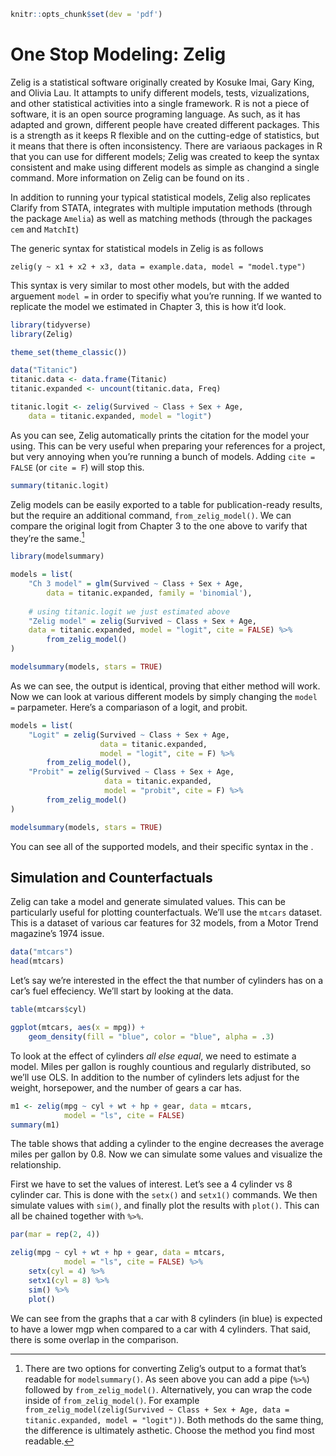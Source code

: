 ```r
knitr::opts_chunk$set(dev = 'pdf')
```

# One Stop Modeling: Zelig

Zelig is a statistical software originally created by Kosuke Imai, Gary King, and Olivia Lau. It attampts to unify different models, 
tests, vizualizations, and other statistical activities into a single framework. R is not a piece of software, it is an open source 
programing language. As such, as it has adapted and grown, different people have created different packages. This is a strength
as it keeps R flexible and on the cutting-edge of statistics, but it means that there is often inconsistency. There are variaous 
packages in R that you can use for different models; Zelig was created to keep the syntax consistent and make using different models as
simple as changind a single command. More information on Zelig can be found on its 
[\textcolor{blue}{website}](https://zeligproject.org/).

In addition to running your typical statistical models, Zelig also replicates Clarify from STATA, integrates with 
multiple imputation methods (through the package `Amelia`) as well as matching methods (through the packages `cem` and `MatchIt`)

The generic syntax for statistical models in Zelig is as follows

```
zelig(y ~ x1 + x2 + x3, data = example.data, model = "model.type")
```

This syntax is very similar to most other models, but with the added arguement `model = ` in order to specifiy what you're running. If
we wanted to replicate the model we estimated in Chapter 3, this is how it'd look.
```r
library(tidyverse)
library(Zelig)

theme_set(theme_classic())

data("Titanic")
titanic.data <- data.frame(Titanic)
titanic.expanded <- uncount(titanic.data, Freq)

titanic.logit <- zelig(Survived ~ Class + Sex + Age, 
    data = titanic.expanded, model = "logit")
```
As you can see, Zelig automatically prints the citation for the model your using. This can be very useful when preparing your 
references for a project, but very annoying when you're running a bunch of models. Adding `cite = FALSE` (or `cite = F`)
will stop this. 
```r
summary(titanic.logit)
```

Zelig models can be easily exported to a table for publication-ready results, but the require an additional command, `from_zelig_model()`. 
We can compare the original logit from Chapter 3 to the one above to varify that they're the same.[^1] 
```r
library(modelsummary)

models = list(
    "Ch 3 model" = glm(Survived ~ Class + Sex + Age, 
        data = titanic.expanded, family = 'binomial'),
    
    # using titanic.logit we just estimated above
    "Zelig model" = zelig(Survived ~ Class + Sex + Age, 
    data = titanic.expanded, model = "logit", cite = FALSE) %>% 
        from_zelig_model()
)

modelsummary(models, stars = TRUE)
```
As we can see, the output is identical, proving that either method will work. Now we can look at various different models by simply changing the
`model = ` parpameter. Here's a compariason of a logit, and probit.

```r
models = list(
    "Logit" = zelig(Survived ~ Class + Sex + Age,
                    data = titanic.expanded, 
                    model = "logit", cite = F) %>% 
        from_zelig_model(),
    "Probit" = zelig(Survived ~ Class + Sex + Age,
                     data = titanic.expanded,
                     model = "probit", cite = F) %>% 
        from_zelig_model()
)

modelsummary(models, stars = TRUE)
```
You can see all of the supported models, and their specific syntax in the [\textcolor{blue}{Zelig documentation}](http://docs.zeligproject.org/articles/index.html#section-core-zelig-model-details).

## Simulation and Counterfactuals
Zelig can take a model and generate simulated values. This can be particularly useful for plotting counterfactuals.
We'll use the `mtcars` dataset. This is a dataset of various car features for 32 models, from a Motor Trend magazine's 1974
issue. 

```r
data("mtcars")
head(mtcars)
```

Let's say we're interested in the effect the that number of cylinders has on a car's fuel effeciency. We'll
start by looking at the data.

```r
table(mtcars$cyl)

ggplot(mtcars, aes(x = mpg)) +
    geom_density(fill = "blue", color = "blue", alpha = .3)
```
To look at the effect of cylinders *all else equal*, we need to estimate a model.
Miles per gallon is roughly countious and regularly distributed, so we'll use OLS. In addition to the number of cylinders
lets adjust for the weight, horsepower, and the number of gears a car has. 
```r
m1 <- zelig(mpg ~ cyl + wt + hp + gear, data = mtcars, 
            model = "ls", cite = FALSE)
summary(m1)
```
The table shows that adding a cylinder to the engine decreases the average miles per gallon by 0.8. Now we can simulate some values
and visualize the relationship. 

First we have to set the values of interest. Let's see a 4 cylinder vs 8 cylinder car. This is done with the
`setx()` and `setx1()` commands. We then simulate values with `sim()`, and finally plot the results with `plot()`.
This can all be chained together with `%>%`.


```r
par(mar = rep(2, 4))

zelig(mpg ~ cyl + wt + hp + gear, data = mtcars, 
            model = "ls", cite = FALSE) %>% 
    setx(cyl = 4) %>% 
    setx1(cyl = 8) %>% 
    sim() %>% 
    plot()


```

We can see from the graphs that a car with 8 cylinders (in blue) is expected to have a lower mgp when
compared to a car with 4 cylinders. That said, there is some overlap in the comparison. 


[^1]: There are two options for converting Zelig's output to a format that's readable for `modelsummary()`. As seen above
you can add a pipe (`%>%`) followed by `from_zelig_model()`. Alternatively, you can wrap the code inside of `from_zelig_model()`. 
For example `from_zelig_model(zelig(Survived ~ Class + Sex + Age, data = titanic.expanded, model = "logit"))`.
Both methods do the same thing, the difference is ultimately asthetic. Choose the method you find most readable. 